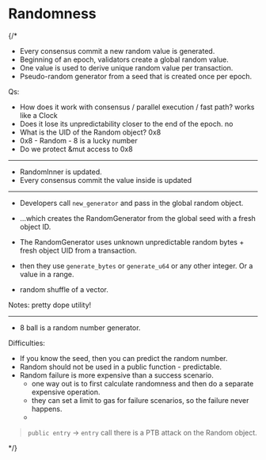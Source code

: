 # Randomness

{/*

- Every consensus commit a new random value is generated.
- Beginning of an epoch, validators create a global random value.
- One value is used to derive unique random value per transaction.
- Pseudo-random generator from a seed that is created once per epoch.

Qs:

- How does it work with consensus / parallel execution / fast path? works like a Clock
- Does it lose its unpredictability closer to the end of the epoch. no
- What is the UID of the Random object? 0x8
- 0x8 - Random - 8 is a lucky number
- Do we protect &mut access to 0x8

---

- RandomInner is updated.
- Every consensus commit the value inside is updated

---

- Developers call `new_generator` and pass in the global random object.
- ...which creates the RandomGenerator from the global seed with a fresh object ID.
- The RandomGenerator uses unknown unpredictable random bytes + fresh object UID from a transaction.

- then they use `generate_bytes` or `generate_u64` or any other integer. Or a value in a range.
- random shuffle of a vector.

Notes: pretty dope utility!

---

- 8 ball is a random number generator.


Difficulties:

- If you know the seed, then you can predict the random number.
- Random should not be used in a public function - predictable.
- Random failure is more expensive than a success scenario.
    - one way out is to first calculate randomness and then do a separate expensive operation.
    - they can set a limit to gas for failure scenarios, so the failure never happens.
    -

> `public entry` -> `entry` call
> there is a PTB attack on the Random object.

 */}
